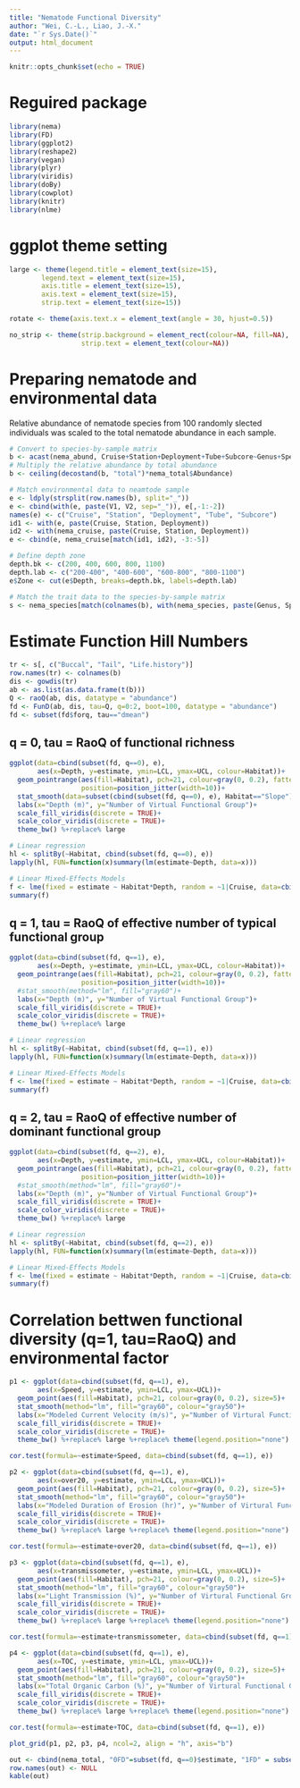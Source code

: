 ```yaml
---
title: "Nematode Functional Diversity"
author: "Wei, C.-L., Liao, J.-X."
date: "`r Sys.Date()`"
output: html_document
---
```


```r
knitr::opts_chunk$set(echo = TRUE)
```

# Reguired package
```r
library(nema)
library(FD)
library(ggplot2)
library(reshape2)
library(vegan)
library(plyr)
library(viridis)
library(doBy)
library(cowplot)
library(knitr)
library(nlme)
```

# ggplot theme setting
```r
large <- theme(legend.title = element_text(size=15),
        legend.text = element_text(size=15),
        axis.title = element_text(size=15),
        axis.text = element_text(size=15),
        strip.text = element_text(size=15))

rotate <- theme(axis.text.x = element_text(angle = 30, hjust=0.5))

no_strip <- theme(strip.background = element_rect(colour=NA, fill=NA),
                  strip.text = element_text(colour=NA))
```

# Preparing nematode and environmental data
Relative abundance of nematode species from 100 randomly slected individuals was scaled to the total nematode abundance in each sample.
```r
# Convert to species-by-sample matrix
b <- acast(nema_abund, Cruise+Station+Deployment+Tube+Subcore~Genus+Species, fill=0)
# Multiply the relative abundance by total abundance
b <- ceiling(decostand(b, "total")*nema_total$Abundance)

# Match environmental data to neamtode sample
e <- ldply(strsplit(row.names(b), split="_"))
e <- cbind(with(e, paste(V1, V2, sep="_")), e[,-1:-2])
names(e) <- c("Cruise", "Station", "Deployment", "Tube", "Subcore")
id1 <- with(e, paste(Cruise, Station, Deployment))
id2 <- with(nema_cruise, paste(Cruise, Station, Deployment))
e <- cbind(e, nema_cruise[match(id1, id2), -3:-5])

# Define depth zone
depth.bk <- c(200, 400, 600, 800, 1100)
depth.lab <- c("200-400", "400-600", "600-800", "800-1100")
e$Zone <- cut(e$Depth, breaks=depth.bk, labels=depth.lab)

# Match the trait data to the species-by-sample matrix
s <- nema_species[match(colnames(b), with(nema_species, paste(Genus, Species, sep="_"))),]
```

# Estimate Function Hill Numbers
```r
tr <- s[, c("Buccal", "Tail", "Life.history")]
row.names(tr) <- colnames(b)
dis <- gowdis(tr)
ab <- as.list(as.data.frame(t(b)))
Q <- raoQ(ab, dis, datatype = "abundance")
fd <- FunD(ab, dis, tau=Q, q=0:2, boot=100, datatype = "abundance")
fd <- subset(fd$forq, tau=="dmean")
```

## q = 0, tau = RaoQ of functional richness
```r
ggplot(data=cbind(subset(fd, q==0), e), 
       aes(x=Depth, y=estimate, ymin=LCL, ymax=UCL, colour=Habitat))+
  geom_pointrange(aes(fill=Habitat), pch=21, colour=gray(0, 0.2), fatten = 10, 
                  position=position_jitter(width=10))+
  stat_smooth(data=subset(cbind(subset(fd, q==0), e), Habitat=="Slope"), method="lm", fill="gray60", colour=viridis(2)[2])+
  labs(x="Depth (m)", y="Number of Virtual Functional Group")+
  scale_fill_viridis(discrete = TRUE)+
  scale_color_viridis(discrete = TRUE)+
  theme_bw() %+replace% large

# Linear regression
hl <- splitBy(~Habitat, cbind(subset(fd, q==0), e))
lapply(hl, FUN=function(x)summary(lm(estimate~Depth, data=x)))

# Linear Mixed-Effects Models
f <- lme(fixed = estimate ~ Habitat*Depth, random = ~1|Cruise, data=cbind(subset(fd, q==0), e), method = "REML", weights=varIdent(form=~1|Cruise))
summary(f)
```

## q = 1, tau = RaoQ of effective number of typical functional group
```r
ggplot(data=cbind(subset(fd, q==1), e), 
       aes(x=Depth, y=estimate, ymin=LCL, ymax=UCL, colour=Habitat))+
  geom_pointrange(aes(fill=Habitat), pch=21, colour=gray(0, 0.2), fatten = 10, 
                  position=position_jitter(width=10))+
  #stat_smooth(method="lm", fill="gray60")+
  labs(x="Depth (m)", y="Number of Virtual Functional Group")+
  scale_fill_viridis(discrete = TRUE)+
  scale_color_viridis(discrete = TRUE)+
  theme_bw() %+replace% large

# Linear regression
hl <- splitBy(~Habitat, cbind(subset(fd, q==1), e))
lapply(hl, FUN=function(x)summary(lm(estimate~Depth, data=x)))

# Linear Mixed-Effects Models
f <- lme(fixed = estimate ~ Habitat*Depth, random = ~1|Cruise, data=cbind(subset(fd, q==1), e), method = "REML", weights=varIdent(form=~1|Cruise))
summary(f)
```

## q = 2, tau = RaoQ of effective number of dominant functional group
```r
ggplot(data=cbind(subset(fd, q==2), e), 
       aes(x=Depth, y=estimate, ymin=LCL, ymax=UCL, colour=Habitat))+
  geom_pointrange(aes(fill=Habitat), pch=21, colour=gray(0, 0.2), fatten = 10, 
                  position=position_jitter(width=10))+
  #stat_smooth(method="lm", fill="gray60")+
  labs(x="Depth (m)", y="Number of Virtual Functional Group")+
  scale_fill_viridis(discrete = TRUE)+
  scale_color_viridis(discrete = TRUE)+
  theme_bw() %+replace% large

# Linear regression
hl <- splitBy(~Habitat, cbind(subset(fd, q==2), e))
lapply(hl, FUN=function(x)summary(lm(estimate~Depth, data=x)))

# Linear Mixed-Effects Models
f <- lme(fixed = estimate ~ Habitat*Depth, random = ~1|Cruise, data=cbind(subset(fd, q==2), e), method = "REML", weights=varIdent(form=~1|Cruise))
summary(f)
```

# Correlation bettwen functional diversity (q=1, tau=RaoQ) and environmental factor
```r
p1 <- ggplot(data=cbind(subset(fd, q==1), e), 
       aes(x=Speed, y=estimate, ymin=LCL, ymax=UCL))+
  geom_point(aes(fill=Habitat), pch=21, colour=gray(0, 0.2), size=5)+
  stat_smooth(method="lm", fill="gray60", colour="gray50")+
  labs(x="Modeled Current Velocity (m/s)", y="Number of Virtural Functional Group")+
  scale_fill_viridis(discrete = TRUE)+
  scale_color_viridis(discrete = TRUE)+
  theme_bw() %+replace% large %+replace% theme(legend.position="none")

cor.test(formula=~estimate+Speed, data=cbind(subset(fd, q==1), e))
```

```r
p2 <- ggplot(data=cbind(subset(fd, q==1), e), 
       aes(x=over20, y=estimate, ymin=LCL, ymax=UCL))+
  geom_point(aes(fill=Habitat), pch=21, colour=gray(0, 0.2), size=5)+
  stat_smooth(method="lm", fill="gray60", colour="gray50")+
  labs(x="Modeled Duration of Erosion (hr)", y="Number of Virtural Functional Group")+
  scale_fill_viridis(discrete = TRUE)+
  scale_color_viridis(discrete = TRUE)+
  theme_bw() %+replace% large %+replace% theme(legend.position="none")

cor.test(formula=~estimate+over20, data=cbind(subset(fd, q==1), e))
```

```r
p3 <- ggplot(data=cbind(subset(fd, q==1), e), 
       aes(x=transmissometer, y=estimate, ymin=LCL, ymax=UCL))+
  geom_point(aes(fill=Habitat), pch=21, colour=gray(0, 0.2), size=5)+
  stat_smooth(method="lm", fill="gray60", colour="gray50")+
  labs(x="Light Transmission (%)", y="Number of Virtural Functional Group")+
  scale_fill_viridis(discrete = TRUE)+
  scale_color_viridis(discrete = TRUE)+
  theme_bw() %+replace% large %+replace% theme(legend.position="none")

cor.test(formula=~estimate+transmissometer, data=cbind(subset(fd, q==1), e))
```


```r
p4 <- ggplot(data=cbind(subset(fd, q==1), e), 
       aes(x=TOC, y=estimate, ymin=LCL, ymax=UCL))+
  geom_point(aes(fill=Habitat), pch=21, colour=gray(0, 0.2), size=5)+
  stat_smooth(method="lm", fill="gray60", colour="gray50")+
  labs(x="Total Organic Carbon (%)", y="Number of Virtural Functional Group")+
  scale_fill_viridis(discrete = TRUE)+
  scale_color_viridis(discrete = TRUE)+
  theme_bw() %+replace% large %+replace% theme(legend.position="none")

cor.test(formula=~estimate+TOC, data=cbind(subset(fd, q==1), e))
```

```r
plot_grid(p1, p2, p3, p4, ncol=2, align = "h", axis="b")
```

```r
out <- cbind(nema_total, "0FD"=subset(fd, q==0)$estimate, "1FD" = subset(fd, q==1)$estimate, "2FD"=subset(fd, q==2)$estimate)
row.names(out) <- NULL
kable(out)
```
